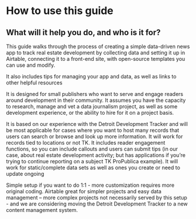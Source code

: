
# How to use this guide

## What will it help you do, and who is it for?

This guide walks through the process of creating a simple data-driven news app to track real estate development by collecting data and setting it up in Airtable, connecting it to a front-end site, with open-source templates you can use and modify. 

It also includes tips for managing your app and data, as well as links to other helpful resources

It is designed for small publishers who want to serve and engage readers around development in their community. It assumes you have the capacity to research, manage and vet a data journalism project, as well as some development experience, or the ability to hire for it on a project basis. 

It is based on our experience with the Detroit Development Tracker and will be most applicable for cases where you want to host many records that users can search or browse and look up more information. It will work for records tied to locations or not TK. It includes reader engagement functions, so you can include callouts and users can submit tips (in our case, about real estate development activity; but has applications if you’re trying to continue reporting on a subject TK ProPublica example). It will work for static/complete data sets as well as ones you create or need to update ongoing 

Simple setup if you want to do 1:1  - more customization requires more original coding. Airtable great for simpler projects and easy data management – more complex projects not necessarily served by this setup - and we are considering moving the Detroit Development Tracker to a new content management system.

<TableOfContents index={0} />
